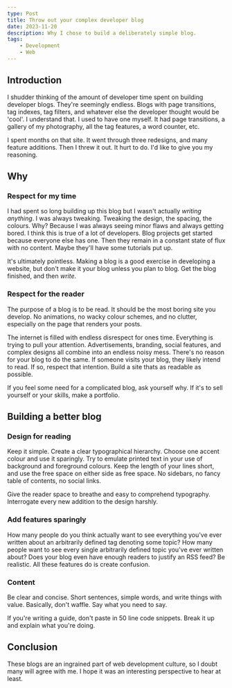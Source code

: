 ```yaml
---
type: Post
title: Throw out your complex developer blog
date: 2023-11-20
description: Why I chose to build a deliberately simple blog.
tags: 
    - Development
    - Web
---
```


## Introduction
I shudder thinking of the amount of developer time spent on building developer blogs. They're seemingly endless. Blogs with page transitions,
tag indexes, tag filters, and whatever else the developer thought would be 'cool'. I understand that. 
I used to have one myself. It had page transitions, a gallery of my photography, all the tag features, a word counter, etc.

I spent months on that site. It went through three redesigns, and many feature additions. Then I threw it out. It hurt to do. I'd like to give you my reasoning.

## Why

### Respect for my time
I had spent so long building up this blog but I wasn't actually *writing anything*. I was always tweaking.
Tweaking the design, the spacing, the colours. Why? Because I was always seeing minor flaws and always getting bored.
I think this is true of a lot of developers. Blog projects get started because everyone else has one. Then they remain in a constant state of flux with no content. 
Maybe they'll have some tutorials put up. 

It's ultimately pointless. Making a blog is a good exercise in developing a website, but don't make it your blog unless you plan to blog. Get the blog
finished, and then *write*.

### Respect for the reader
The purpose of a blog is to be read. It should be the most boring site you develop.
No animations, no wacky colour schemes, and no clutter, especially on the page that renders your posts. 

The internet is filled with endless disrespect for ones time. Everything is trying to pull your attention. 
Advertisements, branding, social features, and complex designs all combine into an endless noisy mess. There's no reason for 
your blog to do the same. If someone visits your blog, they likely intend to read. If so, respect that intention. 
Build a site thats as readable as possible.

If you feel some need for a complicated blog, ask  yourself why. If it's to sell yourself or your skills, make a portfolio.

## Building a better blog

### Design for reading
Keep it simple. Create a clear typographical hierarchy. Choose one accent colour and use it sparingly. 
Try to emulate printed text in your use of background and foreground colours.
Keep the length of your lines short, and use the free space on either side as free space. No sidebars, no fancy table of contents,
no social links. 

Give the reader space to breathe and easy to comprehend typography. Interrogate every new addition to the design harshly.

### Add features sparingly
How many people do you think actually want to see everything you've ever written about an arbitrarily defined tag denoting some topic? 
How many people want to see every single arbitrarily defined topic you've ever written about? Does your blog even have enough readers to 
justify an RSS feed? Be realistic. All these features do is create confusion.

### Content
Be clear and concise. Short sentences, simple words, and write things with value. Basically, don't waffle. Say what you need to say.

If you're writing a guide, don't paste in 50 line code snippets. Break it up and explain what you're doing. 

## Conclusion
These blogs are an ingrained part of web development culture, so I doubt many will agree with me. I hope it was an interesting
perspective to hear at least. 

